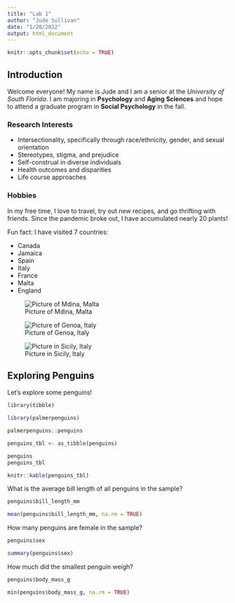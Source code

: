 ```yaml
---
title: "Lab 1"
author: "Jude Sullivan"
date: "1/20/2022"
output: html_document
---
```


```r
knitr::opts_chunk$set(echo = TRUE)
```

## Introduction

Welcome everyone! My name is Jude and I am a senior at the *University of South Florida*. 
I am majoring in **Psychology** and **Aging Sciences** and hope to attend a graduate
program in **Social Psychology** in the fall. 

### Research Interests

- Intersectionality, specifically through race/ethnicity, gender, and sexual orientation
- Stereotypes, stigma, and prejudice
- Self-construal in diverse individuals
- Health outcomes and disparities
- Life course approaches

### Hobbies

In my free time, I love to travel, try out new recipes, and go thrifting with friends. 
Since the pandemic broke out, I have accumulated nearly 20 plants!

Fun fact: I have visited 7 countries:

- Canada
- Jamaica
- Spain
- Italy
- France
- Malta
- England

![Picture of Mdina, Malta](malta.jpg)

![Picture of Genoa, Italy](genoa.jpg)

![Picture in Sicily, Italy](sicily.jpg)



## Exploring Penguins

Let's explore some penguins!

```r
library(tibble)
```

```r
library(palmerpenguins)

palmerpenguins::penguins

penguins_tbl <- as_tibble(penguins)

penguins
penguins_tbl

knitr::kable(penguins_tbl)

```

What is the average bill length of all penguins in the sample?

```r
penguins$bill_length_mm

mean(penguins$bill_length_mm, na.rm = TRUE)

```

How many penguins are female in the sample?

```r
penguins$sex

summary(penguins$sex)

```

How much did the smallest penguin weigh?

```r
penguins$body_mass_g

min(penguins$body_mass_g, na.rm = TRUE)

```